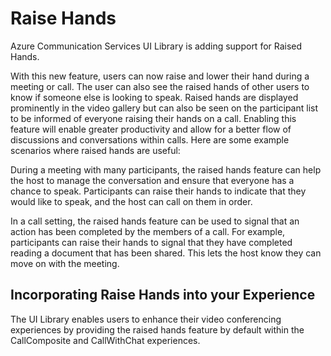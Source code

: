 
<Meta title="Concepts/Raise Hands" />

# Raise Hands

Azure Communication Services UI Library is adding support for Raised Hands.

With this new feature, users can now raise and lower their hand during a meeting or call. The user can also see the raised hands of other users to know if someone else is looking to speak. Raised hands are displayed prominently in the video gallery but can also be seen on the participant list to be informed of everyone raising their hands on a call. Enabling this feature will enable greater productivity and allow for a better flow of discussions and conversations within calls. Here are some example scenarios where raised hands are useful:

During a meeting with many participants, the raised hands feature can help the host to manage the conversation and ensure that everyone has a chance to speak. Participants can raise their hands to indicate that they would like to speak, and the host can call on them in order.

In a call setting, the raised hands feature can be used to signal that an action has been completed by the members of a call. For example, participants can raise their hands to signal that they have completed reading a document that has been shared. This lets the host know they can move on with the meeting.

## Incorporating Raise Hands into your Experience

The UI Library enables users to enhance their video conferencing experiences by providing the raised hands feature by default within the CallComposite and CallWithChat experiences.

